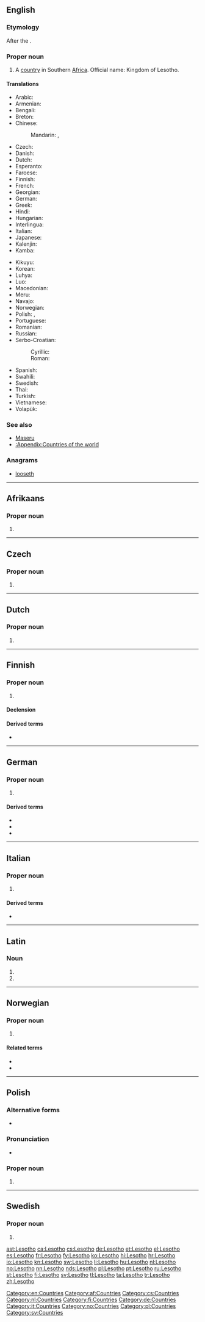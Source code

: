 ==English==
{{wikipedia}}

===Etymology===
After the {{w|Sotho|Sotho people}}.

===Proper noun===
{{en-proper noun}}

# A [[country]] in Southern [[Africa]]. Official name: Kingdom of Lesotho.

====Translations====
{{trans-top|country in Southern Africa}}
* Arabic: {{t-|ar|ليسوتو|m|tr=lisuutu}}
* Armenian: {{t-|hy|Լեսոթո|tr=Lesot'o}}
* Bengali: {{t-|bn|লেসোথো}}
* Breton: {{t-|br|Lesotho}}
* Chinese:
*: Mandarin: {{t-|cmn|萊索托|sc=Hani}}, {{t-|cmn|莱索托|tr=Láisuǒtuō|sc=Hani}}
* Czech: {{t+|cs|Lesotho|n}}
* Danish: {{t-|da|Lesotho}}
* Dutch: {{t+|nl|Lesotho}}
* Esperanto: {{t-|eo|Lesoto}}
* Faroese: {{t|fo|Lesoto|n}}
* Finnish: {{t+|fi|Lesotho}}
* French: {{t+|fr|Lesotho|m}}
* Georgian: {{t-|ka|ლესოთო|tr=lesot'o|sc=Geor}}
* German: {{t+|de|Lesotho}}
* Greek: {{t+|el|Λεσόθο|n|tr=Lesótho}}
* Hindi: {{t+|hi|लेसोथो|tr=lesōthō}}
* Hungarian: {{t-|hu|Lesothó}}
* Interlingua: {{t-|ia|Lesotho}}
* Italian: {{t-|it|Lesotho|m}}
* Japanese: {{t-|ja|レソト|tr=Resoto}}
* Kalenjin: {{tø|kln|Lesotho}}
* Kamba: {{tø|kam|Lesotho}}
{{trans-mid}}
* Kikuyu: {{tø|ki|Lesotho}}
* Korean: {{t+|ko|레소토|tr=Lesoto|sc=Hang}}
* Luhya: {{tø|luy|Lesotho}}
* Luo: {{tø|luo|Lesotho}}
* Macedonian: {{t-|mk|Лесото|n|tr=Lesóto}}
* Meru: {{tø|mer|Lesotho}}
* Navajo: {{tø|nv|Sotho Dineʼé bikéyah}}
* Norwegian: {{t+|no|Lesotho}}
* Polish: {{t+|pl|Lesotho|n}}, {{t+|pl|Lesoto|n}}
* Portuguese: {{t+|pt|Lesoto}}
* Romanian: {{t-|ro|Lesotho|n}}
* Russian: {{t-|ru|Лесото|n|tr=Lesóto}} {{indeclinable}}
* Serbo-Croatian:
*: Cyrillic: {{t-|sh|Лесото|m}}
*: Roman: {{t-|sh|Lesoto|m}}
* Spanish: {{t+|es|Lesoto}}
* Swahili: {{t+|sw|Lesoto}}
* Swedish: {{t+|sv|Lesotho}}
* Thai: {{t+|th|เลโซโท}}
* Turkish: {{t+|tr|Lesotho}}
* Vietnamese: {{t-|vi|Lesotho}}
* Volapük: {{t-|vo|Lesotän}}
{{trans-bottom}}

===See also===
* [[Maseru]]
* [[:Appendix:Countries of the world]]

===Anagrams===
* [[looseth#English|looseth]]

[[Category:en:Countries]]

----
==Afrikaans==

===Proper noun===
{{head|af|proper noun}}

# {{l|en|Lesotho}}

[[Category:af:Countries]]

----

==Czech==

===Proper noun===
{{cs-proper noun|g=n}}

# {{l|en|Lesotho}}

[[Category:cs:Countries]]

----

==Dutch==

===Proper noun===
{{nl-proper noun|n}}

# {{l|en|Lesotho}}

[[Category:nl:Countries]]

----

==Finnish==
{{wikipedia|lang=fi}}

===Proper noun===
{{fi-proper noun}}

# {{l|en|Lesotho}}

====Declension====
{{fi-decl-valo|Lesoth|nopl=1}}

====Derived terms====
* {{l|fi|lesotholainen}}

[[Category:fi:Countries]]

----

==German==
{{wikipedia|lang=de}}

===Proper noun===
{{de-proper noun|n}}

# {{l|en|Lesotho}}

====Derived terms====
* {{l|de|Lesother}}
* {{l|de|Lesotherin}}
* {{l|de|lesothisch}}

[[Category:de:Countries]]

----

==Italian==
{{wikipedia|lang=it}}

===Proper noun===
{{it-proper noun|g=m}}

# {{l|en|Lesotho}}

====Derived terms====
* {{l|it|lesothiano}}

[[Category:it:Countries]]

----

==Latin==

===Noun===
{{la-noun-form|Lesothō}}

# {{inflection of|Lesothum|Lesothum|dat|lang=la}}
# {{inflection of|Lesothum|Lesothum|abl|lang=la}}

----

==Norwegian==

===Proper noun===
{{no-proper noun}}

# {{l|en|Lesotho}}

====Related terms====
* {{l|no|lesothoer}}
* {{l|no|lesothisk}}

[[Category:no:Countries]]

----

==Polish==

===Alternative forms===
* {{l|pl|Lesoto}}

===Pronunciation===
* {{IPA|/lɛˈsɔtɔ/|lang=pl}}

===Proper noun===
{{head|pl|proper noun|g=n|indeclinable}}

# {{l|en|Lesotho}}

[[Category:pl:Countries]]

----

==Swedish==

===Proper noun===
{{head|sv|proper noun}}

# {{l|en|Lesotho}}

[[Category:sv:Countries]]

[[ast:Lesotho]]
[[ca:Lesotho]]
[[cs:Lesotho]]
[[de:Lesotho]]
[[et:Lesotho]]
[[el:Lesotho]]
[[es:Lesotho]]
[[fr:Lesotho]]
[[fy:Lesotho]]
[[ko:Lesotho]]
[[hi:Lesotho]]
[[hr:Lesotho]]
[[io:Lesotho]]
[[kn:Lesotho]]
[[sw:Lesotho]]
[[li:Lesotho]]
[[hu:Lesotho]]
[[nl:Lesotho]]
[[no:Lesotho]]
[[nn:Lesotho]]
[[nds:Lesotho]]
[[pl:Lesotho]]
[[pt:Lesotho]]
[[ru:Lesotho]]
[[st:Lesotho]]
[[fi:Lesotho]]
[[sv:Lesotho]]
[[tl:Lesotho]]
[[ta:Lesotho]]
[[tr:Lesotho]]
[[zh:Lesotho]]